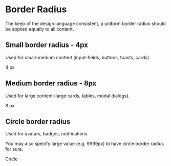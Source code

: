 
# Border Radius

The keep of the design language consistent, a uniform border radius should be applied equally to all content.

## Small border radius - 4px

Used for small-medium content (input-fields, buttons, toasts, cards).

<Div styleName='borderRadius small'>
  <Span>4 px</Span>
</Div>

## Medium border radius - 8px

Used for large content (large cards, tables, modal dialogs).

<Div styleName='borderRadius medium'>
  <Span>8 px</Span>
</Div>

## Circle border radius

Used for avatars, badges, notifications.

You may also specify large value (e.g. 9999px) to have circle border radius for sure.

<Div styleName='borderRadius circle'>
  <Span>Circle</Span>
</Div>